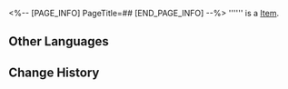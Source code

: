 <%-- [PAGE_INFO]
PageTitle=##
[END_PAGE_INFO] --%>
{{Item Infobox
|id          = 252101
|image       = Item .png{{subst:void|<!--$UPLOAD:<<SpriteOutput/ItemFigures/140290.png>-<Item .png>-<Item Icons>>-->}}
|type        = 
|invCategory = 
|rarity      = 5
|effect      = 
|description = 
}}
'''''' is a [[Item]].

==Other Languages==
{{Other Languages
|en   = 
|zhs  = 
|zht  = 
|ja   = 
|ko   = 
|es   = 
|fr   = 
|ru   = 
|th   = 
|vi   = 
|de   = 
|id   = 
|pt   = 
}}

==Change History==
{{Change History|3.2}}